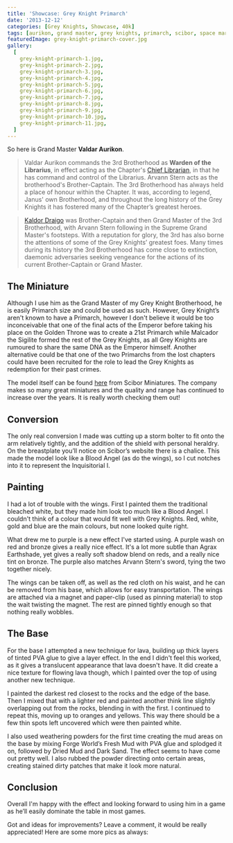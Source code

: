 ```yaml
---
title: 'Showcase: Grey Knight Primarch'
date: '2013-12-12'
categories: [Grey Knights, Showcase, 40k]
tags: [aurikon, grand master, grey knights, primarch, scibor, space marine]
featuredImage: grey-knight-primarch-cover.jpg
gallery:
  [
    grey-knight-primarch-1.jpg,
    grey-knight-primarch-2.jpg,
    grey-knight-primarch-3.jpg,
    grey-knight-primarch-4.jpg,
    grey-knight-primarch-5.jpg,
    grey-knight-primarch-6.jpg,
    grey-knight-primarch-7.jpg,
    grey-knight-primarch-8.jpg,
    grey-knight-primarch-9.jpg,
    grey-knight-primarch-10.jpg,
    grey-knight-primarch-11.jpg,
  ]
---
```


So here is Grand Master **Valdar Aurikon**.

> Valdar Aurikon commands the 3rd Brotherhood as **Warden of the Librarius**, in effect acting as the Chapter's
> [Chief Librarian](http://wh40k.lexicanum.com/wiki/Chief_Librarian 'Chief Librarian'), in that he has command and
> control of the Librarius. Arvann Stern acts as the brotherhood's Brother-Captain. The 3rd Brotherhood has always
> held a place of honour within the Chapter. It was, according to legend, Janus' own Brotherhood, and throughout the
> long history of the Grey Knights it has fostered many of the Chapter’s greatest heroes.


> [Kaldor Draigo](http://warhammer40k.wikia.com/wiki/Kaldor_Draigo 'Kaldor Draigo') was Brother-Captain and then
> Grand Master of the 3rd Brotherhood, with Arvann Stern following in the Supreme Grand Master's footsteps. With a
> reputation for glory, the 3rd has also borne the attentions of some of the Grey Knights’ greatest foes. Many times
> during its history the 3rd Brotherhood has come close to extinction, daemonic adversaries seeking vengeance for the
> actions of its current Brother-Captain or Grand Master.

## The Miniature

Although I use him as the Grand Master of my Grey Knight Brotherhood, he is easily Primarch size and could be used
as such. However, Grey Knight’s aren't known to have a Primarch, however I don't believe it would be too inconceivable
that one of the final acts of the Emperor before taking his place on the Golden Throne was to create a 21st Primarch
while Malcador the Sigilite formed the rest of the Grey Knights, as all Grey Knights are rumoured to share the same
DNA as the Emperor himself. Another alternative could be that one of the two Primarchs from the lost chapters could
have been recruited for the role to lead the Grey Knights as redemption for their past crimes.

The model itself can be found [here](http://sciborminiatures.com/en_,shop.php?art=1464)
from Scibor Miniatures. The company makes so many great miniatures and the quality and range has continued to
increase over the years. It is really worth checking them out!

## Conversion

The only real conversion I made was cutting up a storm bolter to fit onto the arm relatively tightly, and the addition
of the shield with personal heraldry. On the breastplate you’ll notice on Scibor’s website there is a chalice. This
made the model look like a Blood Angel (as do the wings), so I cut notches into it to represent the Inquisitorial I.

## Painting

I had a lot of trouble with the wings. First I painted them the traditional bleached white, but they made him
look too much like a Blood Angel. I couldn't think of a colour that would fit well with Grey Knights. Red, white,
gold and blue are the main colours, but none looked quite right.

What drew me to purple is a new effect I've started using. A purple wash on red and bronze gives a really nice effect.
It's a lot more subtle than Agrax Earthshade, yet gives a really soft shadow blend on reds, and a really nice tint on
bronze. The purple also matches Arvann Stern's sword, tying the two together nicely.

The wings can be taken off, as well as the red cloth on his waist, and he can be removed from his base, which allows
for easy transportation. The wings are attached via a magnet and paper-clip (used as pinning material) to stop the
wait twisting the magnet. The rest are pinned tightly enough so that nothing really wobbles.

## The Base

For the base I attempted a new technique for lava, building up thick layers of tinted PVA glue to give a layer effect.
In the end I didn't feel this worked, as it gives a translucent appearance that lava doesn't have. It did create a
nice texture for flowing lava though, which I painted over the top of using another new technique.

I painted the darkest red closest to the rocks and the edge of the base. Then I mixed that with a lighter red and
painted another think line slightly overlapping out from the rocks, blending in with the first. I continued to
repeat this, moving up to oranges and yellows. This way there should be a few thin spots left uncovered which were
then painted white.

I also used weathering powders for the first time creating the mud areas on the base by mixing Forge World’s Fresh
Mud with PVA glue and splodged it on, followed by Dried Mud and Dark Sand. The effect seems to have come out pretty
well. I also rubbed the powder directing onto certain areas, creating stained dirty patches that make it look more
natural.

## Conclusion

Overall I'm happy with the effect and looking forward to using him in a game as he’ll easily dominate the table in
most games.

Got and ideas for improvements? Leave a comment, it would be really appreciated! Here are some more pics as always:
